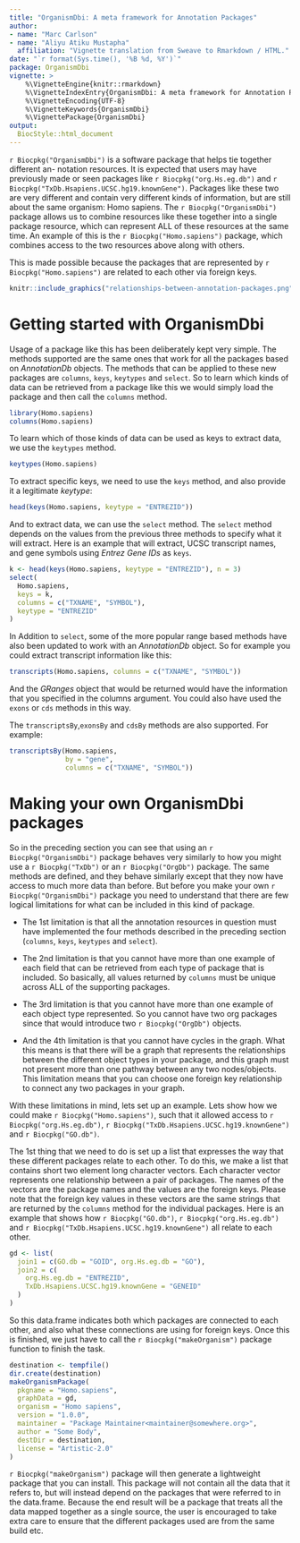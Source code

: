 ```yaml
---
title: "OrganismDbi: A meta framework for Annotation Packages"
author:
- name: "Marc Carlson"
- name: "Aliyu Atiku Mustapha"
  affiliation: "Vignette translation from Sweave to Rmarkdown / HTML."
date: "`r format(Sys.time(), '%B %d, %Y')`"
package: OrganismDbi
vignette: >
    %\VignetteEngine{knitr::rmarkdown}
    %\VignetteIndexEntry{OrganismDbi: A meta framework for Annotation Packages}
    %\VignetteEncoding{UTF-8}
    %\VignetteKeywords{OrganismDbi}
    %\VignettePackage{OrganismDbi}
output:
  BiocStyle::html_document
---
```


`r Biocpkg("OrganismDbi")` is a software package that helps tie together different an- notation
resources. It is expected that users may have previously made or seen packages like
`r Biocpkg("org.Hs.eg.db")` and 
`r Biocpkg("TxDb.Hsapiens.UCSC.hg19.knownGene")`. Packages like these two are
very different and contain very different kinds of information, but are still
about the same organism: Homo sapiens. The `r Biocpkg("OrganismDbi")` package allows us to
combine resources like these together into a single package resource, which can
represent ALL of these resources at the same time. An example of this is the
`r Biocpkg("Homo.sapiens")` package, which combines access to the two resources above along
with others. 

This is made possible because the packages that are represented by 
`r Biocpkg("Homo.sapiens")`
are related to each other via foreign keys.

```r
knitr::include_graphics("relationships-between-annotation-packages.png")
```

#   Getting started with OrganismDbi

Usage of a package like this has been deliberately kept very simple. The methods
supported are the same ones that work for all the packages based on
*AnnotationDb* objects. The methods that can be applied to these new packages
are `columns`, `keys`, `keytypes` and `select`. So to learn which kinds of data
can be retrieved from a package like this we would simply load the package and
then call the `columns` method.

```r
library(Homo.sapiens)
columns(Homo.sapiens)
```

To learn which of those kinds of data can be used as keys to extract data, we
use the `keytypes` method.

```r
keytypes(Homo.sapiens)
```

To extract specific keys, we need to use the `keys` method, and also provide it
a legitimate *keytype*:

```r
head(keys(Homo.sapiens, keytype = "ENTREZID"))
```

And to extract data, we can use the `select` method. The `select` method depends
on the values from the previous three methods to specify what it will extract.
Here is an example that will extract, UCSC transcript names, and gene symbols
using *Entrez Gene IDs* as `keys`.

```r
k <- head(keys(Homo.sapiens, keytype = "ENTREZID"), n = 3)
select(
  Homo.sapiens,
  keys = k,
  columns = c("TXNAME", "SYMBOL"),
  keytype = "ENTREZID"
)
```

In Addition to `select`, some of the more popular range based methods have also
been updated to work with an *AnnotationDb* object. So for example you could
extract transcript information like this:

```r
transcripts(Homo.sapiens, columns = c("TXNAME", "SYMBOL"))
```

And the *GRanges* object that would be returned would have the information that
you specified in the columns argument. You could also have used the `exons` or
`cds` methods in this way.

The `transcriptsBy`,`exonsBy` and `cdsBy` methods are also supported. For
example:

```r
transcriptsBy(Homo.sapiens,
              by = "gene",
              columns = c("TXNAME", "SYMBOL"))
```

#   Making your own OrganismDbi packages

So in the preceding section you can see that using an 
`r Biocpkg("OrganismDbi")`
package behaves very similarly to how you might use a `r Biocpkg("TxDb")` or an
`r Biocpkg("OrgDb")` package. The same methods are defined, and they behave
similarly except that they now have access to much more data than before. But
before you make your own `r Biocpkg("OrganismDbi")` package you need to
understand that there are few logical limitations for what can be included in
this kind of package.

* The 1st limitation is that all the annotation resources in question must
have implemented the four methods described in the preceding section (`columns`,
`keys`, `keytypes` and `select`).

* The 2nd limitation is that you cannot have more than one example
of each field that can be retrieved from each type of package that is included.
So basically, all values returned by `columns` must be unique across ALL of the
supporting packages.

* The 3rd limitation is that you cannot have more than one example of
each object type represented. So you cannot have two org packages since that
would introduce two `r Biocpkg("OrgDb")` objects.

* And the 4th limitation is that you cannot have cycles in the graph.
What this means is that there will be a graph that represents the relationships
between the different object types in your package, and this graph must not
present more than one pathway between any two nodes/objects. This limitation
means that you can choose one foreign key relationship to connect any two
packages in your graph.

With these limitations in mind, lets set up an example. Lets show how we could
make `r Biocpkg("Homo.sapiens")`, such that it allowed access to 
`r Biocpkg("org.Hs.eg.db")`,
`r Biocpkg("TxDb.Hsapiens.UCSC.hg19.knownGene")` and 
`r Biocpkg("GO.db")`.

The 1st thing that we need to do is set up a list that expresses the way that
these different packages relate to each other. To do this, we make a list that
contains short two element long character vectors. Each character vector
represents one relationship between a pair of packages. The names of the vectors
are the package names and the values are the foreign keys. Please note that the
foreign key values in these vectors are the same strings that are returned by
the `columns` method for the individual packages. Here is an example that shows
how `r Biocpkg("GO.db")`, `r Biocpkg("org.Hs.eg.db")` and 
`r Biocpkg("TxDb.Hsapiens.UCSC.hg19.knownGene")` all relate to each
other.

```r
gd <- list(
  join1 = c(GO.db = "GOID", org.Hs.eg.db = "GO"),
  join2 = c(
    org.Hs.eg.db = "ENTREZID",
    TxDb.Hsapiens.UCSC.hg19.knownGene = "GENEID"
  )
)
```

So this data.frame indicates both which packages are connected to each other,
and also what these connections are using for foreign keys. Once this is
finished, we just have to call the `r Biocpkg("makeOrganism")` package function
to finish the task.

```r
destination <- tempfile()
dir.create(destination)
makeOrganismPackage(
  pkgname = "Homo.sapiens",
  graphData = gd,
  organism = "Homo sapiens",
  version = "1.0.0",
  maintainer = "Package Maintainer<maintainer@somewhere.org>",
  author = "Some Body",
  destDir = destination,
  license = "Artistic-2.0"
)
```

`r Biocpkg("makeOrganism")` package will then generate a lightweight package
that you can install. This package will not contain all the data that it refers
to, but will instead depend on the packages that were referred to in the
data.frame. Because the end result will be a package that treats all the data
mapped together as a single source, the user is encouraged to take extra care to
ensure that the different packages used are from the same build etc.